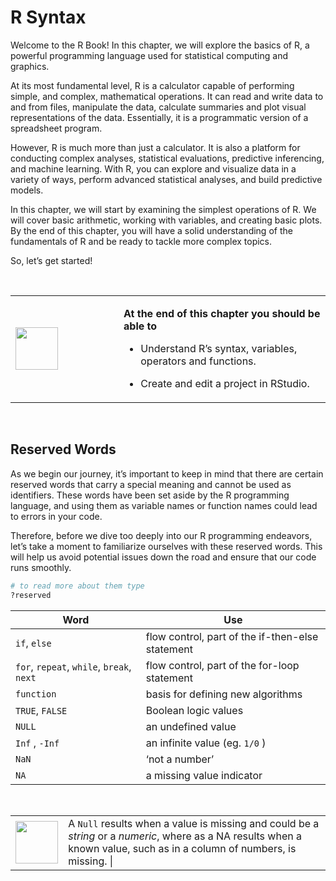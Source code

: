 # R Syntax

Welcome to the R Book! In this chapter, we will explore the basics of R, a powerful programming language used for statistical computing and graphics.

At its most fundamental level, R is a calculator capable of performing simple, and complex, mathematical operations. It can read and write data to and from files, manipulate the data, calculate summaries and plot visual representations of the data. Essentially, it is a programmatic version of a spreadsheet program.

However, R is much more than just a calculator. It is also a platform for conducting complex analyses, statistical evaluations, predictive inferencing, and machine learning. With R, you can explore and visualize data in a variety of ways, perform advanced statistical analyses, and build predictive models.

In this chapter, we will start by examining the simplest operations of R. We will cover basic arithmetic, working with variables, and creating basic plots. By the end of this chapter, you will have a solid understanding of the fundamentals of R and be ready to tackle more complex topics.

So, let's get started!

\

+---------------------------------+----------------------------------------------------------------+
| ![](images/03.png){height="68"} | **At the end of this chapter you should be able to**           |
|                                 |                                                                |
|                                 | -   Understand R's syntax, variables, operators and functions. |
|                                 |                                                                |
|                                 | -   Create and edit a project in RStudio.                      |
+---------------------------------+----------------------------------------------------------------+

\

## Reserved Words

As we begin our journey, it's important to keep in mind that there are certain reserved words that carry a special meaning and cannot be used as identifiers. These words have been set aside by the R programming language, and using them as variable names or function names could lead to errors in your code.

Therefore, before we dive too deeply into our R programming endeavors, let's take a moment to familiarize ourselves with these reserved words. This will help us avoid potential issues down the road and ensure that our code runs smoothly.

```r
# to read more about them type
?reserved
```

| Word                                      | Use                                              |
|------------------------------|------------------------------------------|
| `if`, `else`                              | flow control, part of the if-then-else statement |
| `for`, `repeat`, `while`, `break`, `next` | flow control, part of the for-loop statement     |
| `function`                                | basis for defining new algorithms                |
| `TRUE`, `FALSE`                           | Boolean logic values                             |
| `NULL`                                    | an undefined value                               |
| `Inf` , `-Inf`                            | an infinite value (eg. `1/0` )                   |
| `NaN`                                     | 'not a number'                                   |
| `NA`                                      | a missing value indicator                        |

\

+---------------------------------+-----------------------------------------------------------------------------------------------------------------------------------------------------------------------------+
| ![](images/01.png){height="68"} | A `Null` results when a value is missing and could be a *string* or a *numeric*, where as a NA results when a known value, such as in a column of numbers, is missing. |
+---------------------------------+-----------------------------------------------------------------------------------------------------------------------------------------------------------------------------+

\
